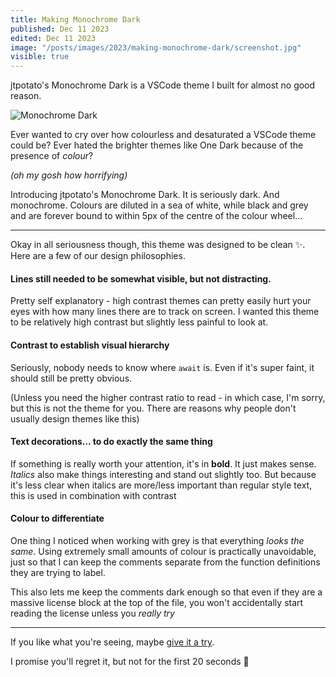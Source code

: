 ```yaml
---
title: Making Monochrome Dark
published: Dec 11 2023
edited: Dec 11 2023
image: "/posts/images/2023/making-monochrome-dark/screenshot.jpg"
visible: true
---
```


jtpotato's Monochrome Dark is a VSCode theme I built for almost no good reason.

![Monochrome Dark](/posts/images/2023/making-monochrome-dark/screenshot.webp)

Ever wanted to cry over how colourless and desaturated a VSCode theme could be? Ever hated the brighter themes like One Dark because of the presence of *colour*?

*(oh my gosh how horrifying)*

Introducing jtpotato's Monochrome Dark. It is seriously dark. And monochrome. Colours are diluted in a sea of white, while black and grey and are forever bound to within 5px of the centre of the colour wheel...

---

Okay in all seriousness though, this theme was designed to be clean ✨. Here are a few of our design philosophies.

#### Lines still needed to be somewhat visible, but not distracting.
Pretty self explanatory - high contrast themes can pretty easily hurt your eyes with how many lines there are to track on screen. I wanted this theme to be relatively high contrast but slightly less painful to look at.

#### Contrast to establish visual hierarchy
Seriously, nobody needs to know where `await` is. Even if it's super faint, it should still be pretty obvious.

(Unless you need the higher contrast ratio to read - in which case, I'm sorry, but this is not the theme for you. There are reasons why people don't usually design themes like this)

#### Text decorations... to do exactly the same thing
If something is really worth your attention, it's in **bold**. It just makes sense. *Italics* also make things interesting and stand out slightly too. But because it's less clear when italics are more/less important than regular style text, this is used in combination with contrast

#### Colour to differentiate
One thing I noticed when working with grey is that everything *looks the same*. Using extremely small amounts of colour is practically unavoidable, just so that I can keep the comments separate from the function definitions they are trying to label.

This also lets me keep the comments dark enough so that even if they are a massive license block at the top of the file, you won't accidentally start reading the license unless you *really try*

---

If you like what you're seeing, maybe [give it a try](https://marketplace.visualstudio.com/items?itemName=jtpotato.monochrome-dark-jtpotato).

I promise you'll regret it, but not for the first 20 seconds 🙏